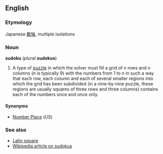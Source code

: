 ==English==
===Etymology===
Japanese [[数独]], multiple isolations

===Noun===
'''sudoku''' (''plural'' '''sudokus''')

#A type of [[puzzle]] in which the solver must fill a grid of ''n'' rows and ''n'' columns (''n'' is typically 9) with the numbers from 1 to ''n'' in such a way that each row, each column and each of several smaller regions into which the grid has been subdivided (in a nine-by-nine puzzle, these regions are usually squares of three rows and three columns) contains each of the numbers once and once only.

====Synonyms====
*[[Number Place]] (''US'')

===See also===
*[[Latin square]]
*[[w:sudoku|Wikipedia article on sudokus]]